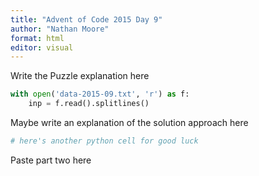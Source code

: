 ```yaml
---
title: "Advent of Code 2015 Day 9"
author: "Nathan Moore"
format: html
editor: visual
---
```


Write the Puzzle explanation here

```python

with open('data-2015-09.txt', 'r') as f:
    inp = f.read().splitlines()

```

Maybe write an explanation of the solution approach here

```python
# here's another python cell for good luck

```

Paste part two here
